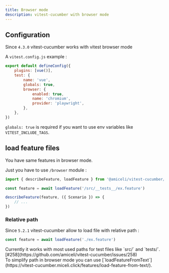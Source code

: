 ```yaml
---
title: Browser mode
description: vitest-cucumber with browser mode
---
```


## Configuration

Since `4.3.0` vitest-cucumber works with vitest browser mode

A `vitest.config.js` example :

```javascript
export default defineConfig({
    plugins: [vue()],
    test: {
        name: 'vue',
        globals: true,
        browser: {
            enabled: true,
            name: 'chromium',
            provider: 'playwright',
        },
    },
})
```

`globals: true` is required if you want to use env variables like `VITEST_INCLUDE_TAGS`.

## load feature files

You have same features in browser mode.

Just you have to use `/browser` module :

```javascript
import { describeFeature, loadFeature } from '@amiceli/vitest-cucumber/browser'

const feature = await loadFeature('/src/__tests__/ex.feature')

describeFeature(feature, ({ Scenario }) => {
    // ...
})
```

### Relative path

Since `5.2.1` vitest-cucumber allow to load file with relative path :

```javascript
const feature = await loadFeature('./ex.feature')
```

<Aside type="caution">
    Currently it works with most used paths for test files like `src/` and `tests/`. [#258](https://github.com/amiceli/vitest-cucumber/issues/258)
</Aside>

<Aside type="tip">
    To simplify path in browser mode you can use [`loadFeatureFromText`](https://vitest-cucumber.miceli.click/features/load-feature-from-text/).
</Aside>